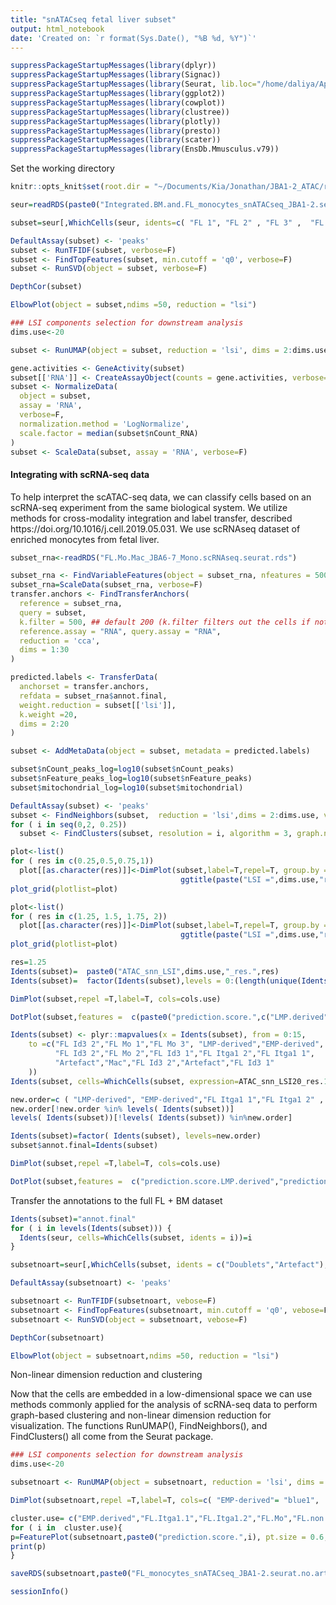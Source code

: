 ```yaml
---
title: "snATACseq fetal liver subset"
output: html_notebook
date: 'Created on: `r format(Sys.Date(), "%B %d, %Y")`'
---
```


```r
suppressPackageStartupMessages(library(dplyr))
suppressPackageStartupMessages(library(Signac))
suppressPackageStartupMessages(library(Seurat, lib.loc="/home/daliya/Apps/Seurat.v4"))
suppressPackageStartupMessages(library(ggplot2))
suppressPackageStartupMessages(library(cowplot))
suppressPackageStartupMessages(library(clustree))
suppressPackageStartupMessages(library(plotly))
suppressPackageStartupMessages(library(presto))
suppressPackageStartupMessages(library(scater))
suppressPackageStartupMessages(library(EnsDb.Mmusculus.v79))
```

Set the working directory
```r
knitr::opts_knit$set(root.dir = "~/Documents/Kia/Jonathan/JBA1-2_ATAC/results/")
```

```r
seur=readRDS(paste0("Integrated.BM.and.FL_monocytes_snATACseq_JBA1-2.seurat.rds"))
```


```r
subset=seur[,WhichCells(seur, idents=c( "FL 1", "FL 2" , "FL 3" ,  "FL 4","FL 5"))]
```


```r
DefaultAssay(subset) <- 'peaks'
subset <- RunTFIDF(subset, verbose=F)
subset <- FindTopFeatures(subset, min.cutoff = 'q0', verbose=F)
subset <- RunSVD(object = subset, verbose=F)
```

```r
DepthCor(subset)
```
```r
ElbowPlot(object = subset,ndims =50, reduction = "lsi")
```

```r
### LSI components selection for downstream analysis
dims.use<-20
```


```r
subset <- RunUMAP(object = subset, reduction = 'lsi', dims = 2:dims.use, vebose=F)
```

```r
gene.activities <- GeneActivity(subset)
subset[['RNA']] <- CreateAssayObject(counts = gene.activities, verbose=F)
subset <- NormalizeData(
  object = subset,
  assay = 'RNA',
  verbose=F,
  normalization.method = 'LogNormalize',
  scale.factor = median(subset$nCount_RNA)
)
subset <- ScaleData(subset, assay = 'RNA', verbose=F)
```


#### Integrating with scRNA-seq data
To help interpret the scATAC-seq data, we can classify cells based on an scRNA-seq experiment from the same biological system. We utilize methods for cross-modality integration and label transfer, described https://doi.org/10.1016/j.cell.2019.05.031. We use scRNAseq dataset of enriched monocytes from fetal liver.

```r
subset_rna<-readRDS("FL.Mo.Mac_JBA6-7_Mono.scRNAseq.seurat.rds")
```

```r
subset_rna <- FindVariableFeatures(object = subset_rna, nfeatures = 5000, verbose=F)
subset_rna=ScaleData(subset_rna, verbose=F)
transfer.anchors <- FindTransferAnchors(
  reference = subset_rna,
  query = subset,
  k.filter = 500, ## default 200 (k.filter filters out the cells if not in the top k.filter neighbors)
  reference.assay = "RNA", query.assay = "RNA",
  reduction = 'cca',
  dims = 1:30
)

predicted.labels <- TransferData(
  anchorset = transfer.anchors,
  refdata = subset_rna$annot.final,
  weight.reduction = subset[['lsi']],
  k.weight =20,
  dims = 2:20
)

subset <- AddMetaData(object = subset, metadata = predicted.labels)
```


```r
subset$nCount_peaks_log=log10(subset$nCount_peaks)
subset$nFeature_peaks_log=log10(subset$nFeature_peaks)
subset$mitochondrial_log=log10(subset$mitochondrial)
```

```r
DefaultAssay(subset) <- 'peaks'
subset <- FindNeighbors(subset,  reduction = 'lsi',dims = 2:dims.use, verbose=F, graph.name=paste0("ATAC_snn_LSI",dims.use))
for ( i in seq(0,2, 0.25))
  subset <- FindClusters(subset, resolution = i, algorithm = 3, graph.name=paste0("ATAC_snn_LSI",dims.use), verbose=F) 
```


```r
plot<-list()
for ( res in c(0.25,0.5,0.75,1))
  plot[[as.character(res)]]<-DimPlot(subset,label=T,repel=T, group.by = paste0("ATAC_snn_LSI",dims.use,"_res.",res), cols=cols.use)+
                                      ggtitle(paste("LSI =",dims.use,"res=",res))
plot_grid(plotlist=plot)
```

```r
plot<-list()
for ( res in c(1.25, 1.5, 1.75, 2))
  plot[[as.character(res)]]<-DimPlot(subset,label=T,repel=T, group.by = paste0("ATAC_snn_LSI",dims.use,"_res.",res), cols=cols.use)+
                                      ggtitle(paste("LSI =",dims.use,"res=",res))
plot_grid(plotlist=plot)
```





```r
res=1.25
Idents(subset)=  paste0("ATAC_snn_LSI",dims.use,"_res.",res)
Idents(subset)=  factor(Idents(subset),levels = 0:(length(unique(Idents(subset)))-1))
```



```r
DimPlot(subset,repel =T,label=T, cols=cols.use) 
```

```r
DotPlot(subset,features =  c(paste0("prediction.score.",c("LMP.derived","MHCII.hi","EMP.derived","FL.Itga1.1","FL.Itga1.2","FL.Id3.1","FL.Id3.2","FL.Id3.3")),"rna_Gria3","rna_FMN1","rna_Kcnq3",paste0("prediction.score.",c("FL.Mo","FL.non.prolif","Mac.1","Mac.2")),"rna_Mki67","rna_Mcm3","nucleosome_signal","nucleosome_percentile","blacklist_ratio","TSS.enrichment","TSS.percentile","pct_reads_in_peaks","nCount_peaks_log","nFeature_peaks_log","mitochondrial_log"))+RotatedAxis() 
```


```r
Idents(subset) <- plyr::mapvalues(x = Idents(subset), from = 0:15, 
    to =c("FL Id3 2","FL Mo 1","FL Mo 3", "LMP-derived","EMP-derived", "FL Itga1 2",
          "FL Id3 2","FL Mo 2","FL Id3 1","FL Itga1 2","FL Itga1 1",
          "Artefact","Mac","FL Id3 2","Artefact","FL Id3 1"
    ))
Idents(subset, cells=WhichCells(subset, expression=ATAC_snn_LSI20_res.1.5==17)) ="Doublets"

```

```r
new.order=c ( "LMP-derived", "EMP-derived","FL Itga1 1","FL Itga1 2" , "FL Id3 1","FL Id3 2", "FL Mo 1", "FL Mo 2" ,"FL Mo 3" , "Mac"    , "Artefact" ,"Doublets"  )
new.order[!new.order %in% levels( Idents(subset))]
levels( Idents(subset))[!levels( Idents(subset)) %in%new.order]
```



```r
Idents(subset)=factor( Idents(subset), levels=new.order)
subset$annot.final=Idents(subset)
```
```r
DimPlot(subset,repel =T,label=T, cols=cols.use) 
```

```r
DotPlot(subset,features =  c("prediction.score.LMP.derived","prediction.score.MHCII.hi","rna_Flt3","rna_Sorcs2","rna_Pax5","rna_Pmepa1","rna_Kit","prediction.score.EMP.derived","rna_Prtn3","rna_Ms4a3","rna_Itgb2l","rna_Mpo","rna_Lpo","rna_Mapk4", paste0("prediction.score.",c("FL.Itga1.1","FL.Itga1.2","FL.Id3.1","FL.Id3.2","FL.Id3.3")),"rna_Id3","rna_Id2","rna_Cd34","rna_Gpr97","rna_Gria3","rna_FMN1","rna_Kcnq3","rna_Itgal","rna_Gse1", "rna_Lyz2","rna_F13a1","rna_Ncf4","prediction.score.FL.Mo","rna_Mki67","rna_Mcm3",paste0("prediction.score.",c("FL.non.prolif","Mac.1","Mac.2")),"rna_C1qb","rna_Maf","rna_Apoe","nucleosome_signal","nucleosome_percentile","blacklist_ratio","TSS.enrichment","TSS.percentile","pct_reads_in_peaks","nCount_peaks_log","nFeature_peaks_log","mitochondrial_log"))+RotatedAxis() 
```
Transfer the annotations to the full FL + BM dataset
```r
Idents(subset)="annot.final"
for ( i in levels(Idents(subset))) {
  Idents(seur, cells=WhichCells(subset, idents = i))=i
}
```


```r
subsetnoart=seur[,WhichCells(subset, idents = c("Doublets","Artefact"), invert=T)]
```

```r
DefaultAssay(subsetnoart) <- 'peaks'
```


```r
subsetnoart <- RunTFIDF(subsetnoart, vebose=F)
subsetnoart <- FindTopFeatures(subsetnoart, min.cutoff = 'q0', vebose=F)
subsetnoart <- RunSVD(object = subsetnoart, vebose=F)
```



```r
DepthCor(subsetnoart)
```
```r
ElbowPlot(object = subsetnoart,ndims =50, reduction = "lsi")
```


Non-linear dimension reduction and clustering

Now that the cells are embedded in a low-dimensional space we can use methods commonly applied for the analysis of scRNA-seq data to perform graph-based clustering and non-linear dimension reduction for visualization. The functions RunUMAP(), FindNeighbors(), and FindClusters() all come from the Seurat package.

```r
### LSI components selection for downstream analysis
dims.use<-20
```


```r
subsetnoart <- RunUMAP(object = subsetnoart, reduction = 'lsi', dims = 2:dims.use, vebose=F)
```



```r
DimPlot(subsetnoart,repel =T,label=T, cols=c( "EMP-derived"= "blue1",  "LMP-derived"  =   "violetred" , "FL Id3 1" = "mediumpurple",  "FL Id3 2" ="pink","Mac"=  "goldenrod1"  ,  "FL Mo 1" = "darkolivegreen1" , "FL Mo 2" = "purple" , "FL Mo 3" = "salmon1"  , "FL Itga1 1"="lightblue",  "FL Itga1 2" =  "dodgerblue"    )  ) 
```


```r
cluster.use= c("EMP.derived","FL.Itga1.1","FL.Itga1.2","FL.Mo","FL.non.prolif","FL.Id3.1","FL.Id3.2","FL.Id3.3","Mac.1","Mac.2","LMP.derived","MHCII.hi")
for ( i in  cluster.use){
p=FeaturePlot(subsetnoart,paste0("prediction.score.",i), pt.size = 0.6, order=F) +theme(axis.line = element_blank(), axis.text = element_blank(), axis.title = element_blank(), axis.ticks = element_blank() )
print(p)
}
```


```r
saveRDS(subsetnoart,paste0("FL_monocytes_snATACseq_JBA1-2.seurat.no.artefact.rds"))
```




```r
sessionInfo()
```

